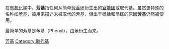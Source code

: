 {{chemref|time=2016-04-12T09:37:25+00:00}}
在[[有机化学|有机化学]]中，'''芳基'''指任何从简单[[芳香环|芳香环]]衍生出的[[官能团|官能团]]或取代基。虽然更特殊的名称如[[苯基|苯基]]，被用来描述未被取代的芳基，但出于概括和简练的原因'''芳基'''仍然被使用。

最简单的芳基是苯基（Phenyl），由[[苯|苯]]衍生而来。

{{苯}}

{{有機化合物小作品}}

[[Category:芳基|]]
[[Category:取代基|Category:取代基]]